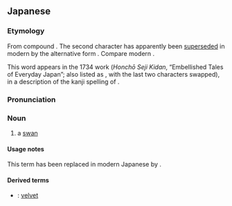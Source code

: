 ==Japanese==
{{ja-kanjitab|yomi=o|てん|が}}

===Etymology===
From {{etyl|ltc|ja|sort=てんが}} compound {{m|zh|天鵞|tr=then nga||swan|lit=heavenly + goose}}. The second character {{m|zh|鵞}} has apparently been [[supersede]]d in modern {{etyl|zh|-}} by the alternative form {{m|zh|鵝}}. Compare modern {{etyl|yue|-}} {{m|zh|天鵝|tr=tin<sup>1</sup> ngo<sup>4</sup>}}.

This word appears in the 1734 work {{lang|ja|本朝世事綺談}} (''Honchō Seji Kidan'', “Embellished Tales of Everyday Japan”; also listed as {{lang|ja|本朝世事談綺}}, with the last two characters swapped), in a description of the kanji spelling of {{m|ja|天鵞絨|tr=tengajū</i>, alternative reading <i>birōdo||velvet|pos=archaic, largely replaced by the borrowed term {{m|ja|ビロード|tr=birōdo}}}}.

===Pronunciation===
{{ja-pron|yomi=o|てんが}}

===Noun===
{{ja-noun|てんが}}

# {{lb|ja|sort=てんが|rare|obsolete}} a [[swan]]

====Usage notes====
This term has been replaced in modern Japanese by {{m|ja|白鳥|tr=hakuchō||swan|lit=white bird}}.

====Derived terms====
{{der-top}}
* {{ja-r|天鵞絨|てんがじゅう}}: [[velvet]]
{{der-bottom}}
